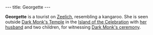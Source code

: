 ---
title: Georgette
---

{{twinsunica import}}{{Infobox Character
 |image=Georgette.jpg
 |race=creature|label=kangaroo
 |gender=female
 |size=large
 |age=adult
 |magical=no
 |lba1=
 |lba2=yes
 |alignment=neutral
 |occupation=
 |requires=
 |amount=
 |fam1=
 |fam2=
 |planet=
 |island=
 |building=
}}

'''Georgette''' is a tourist on [[Zeelich]], resembling a kangaroo. She is seen outside [[Dark Monk's Temple]] in the [[Island of the Celebration]] with [[Georgette's husband|her husband]] and two children, for witnessing [[Dark Monk's ceremony]].


<!-- remove these category links when they're all automated by categorizers...
[[Category:Celebration Island inhabitants]] -->